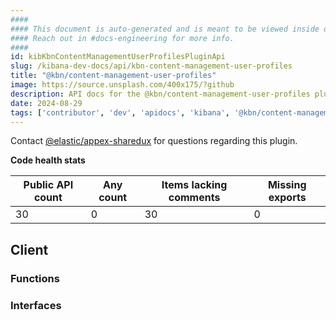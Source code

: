 ```yaml
---
####
#### This document is auto-generated and is meant to be viewed inside our experimental, new docs system.
#### Reach out in #docs-engineering for more info.
####
id: kibKbnContentManagementUserProfilesPluginApi
slug: /kibana-dev-docs/api/kbn-content-management-user-profiles
title: "@kbn/content-management-user-profiles"
image: https://source.unsplash.com/400x175/?github
description: API docs for the @kbn/content-management-user-profiles plugin
date: 2024-08-29
tags: ['contributor', 'dev', 'apidocs', 'kibana', '@kbn/content-management-user-profiles']
---
```




Contact [@elastic/appex-sharedux](https://github.com/orgs/elastic/teams/appex-sharedux) for questions regarding this plugin.

**Code health stats**

| Public API count  | Any count | Items lacking comments | Missing exports |
|-------------------|-----------|------------------------|-----------------|
| 30 | 0 | 30 | 0 |

## Client

### Functions
<DocDefinitionList data={kbnContentManagementUserProfilesObj.client.functions}/>

### Interfaces
<DocDefinitionList data={kbnContentManagementUserProfilesObj.client.interfaces}/>

